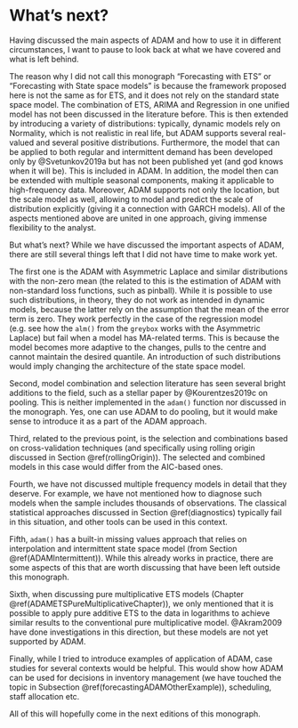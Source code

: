 # What's next? {#conclusions}
Having discussed the main aspects of ADAM and how to use it in different circumstances, I want to pause to look back at what we have covered and what is left behind.

The reason why I did not call this monograph "Forecasting with ETS" or "Forecasting with State space models" is because the framework proposed here is not the same as for ETS, and it does not rely on the standard state space model. The combination of ETS, ARIMA and Regression in one unified model has not been discussed in the literature before. This is then extended by introducing a variety of distributions: typically, dynamic models rely on Normality, which is not realistic in real life, but ADAM supports several real-valued and several positive distributions. Furthermore, the model that can be applied to both regular and intermittent demand has been developed only by @Svetunkov2019a but has not been published yet (and god knows when it will be). This is included in ADAM. In addition, the model then can be extended with multiple seasonal components, making it applicable to high-frequency data. Moreover, ADAM supports not only the location, but the scale model as well, allowing to model and predict the scale of distribution explicitly (giving it a connection with GARCH models). All of the aspects mentioned above are united in one approach, giving immense flexibility to the analyst.

But what's next? While we have discussed the important aspects of ADAM, there are still several things left that I did not have time to make work yet.

The first one is the ADAM with Asymmetric Laplace and similar distributions with the non-zero mean (the related to this is the estimation of ADAM with non-standard loss functions, such as pinball). While it is possible to use such distributions, in theory, they do not work as intended in dynamic models, because the latter rely on the assumption that the mean of the error term is zero. They work perfectly in the case of the regression model (e.g. see how the `alm()` from the `greybox` works with the Asymmetric Laplace) but fail when a model has MA-related terms. This is because the model becomes more adaptive to the changes, pulls to the centre and cannot maintain the desired quantile. An introduction of such distributions would imply changing the architecture of the state space model.

Second, model combination and selection literature has seen several bright additions to the field, such as a stellar paper by @Kourentzes2019c on pooling. This is neither implemented in the `adam()` function nor discussed in the monograph. Yes, one can use ADAM to do pooling, but it would make sense to introduce it as a part of the ADAM approach.

Third, related to the previous point, is the selection and combinations based on cross-validation techniques (and specifically using rolling origin discussed in Section \@ref(rollingOrigin)). The selected and combined models in this case would differ from the AIC-based ones.

Fourth, we have not discussed multiple frequency models in detail that they deserve. For example, we have not mentioned how to diagnose such models when the sample includes thousands of observations. The classical statistical approaches discussed in Section \@ref(diagnostics) typically fail in this situation, and other tools can be used in this context.

Fifth, `adam()` has a built-in missing values approach that relies on interpolation and intermittent state space model (from Section \@ref(ADAMIntermittent)). While this already works in practice, there are some aspects of this that are worth discussing that have been left outside this monograph.

Sixth, when discussing pure multiplicative ETS models (Chapter \@ref(ADAMETSPureMultiplicativeChapter)), we only mentioned that it is possible to apply pure additive ETS to the data in logarithms to achieve similar results to the conventional pure multiplicative model. @Akram2009 have done investigations in this direction, but these models are not yet supported by ADAM.

Finally, while I tried to introduce examples of application of ADAM, case studies for several contexts would be helpful. This would show how ADAM can be used for decisions in inventory management (we have touched the topic in Subsection \@ref(forecastingADAMOtherExample)), scheduling, staff allocation etc.

All of this will hopefully come in the next editions of this monograph.
